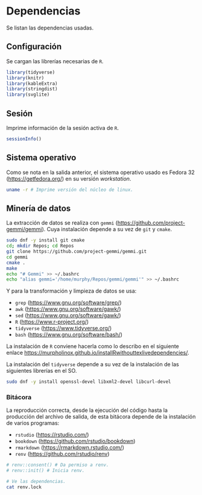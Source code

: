 # Dependencias
Se listan las dependencias usadas.

## Configuración
Se cargan las librerías necesarias de `R`.

```r
library(tidyverse)
library(knitr)
library(kableExtra)
library(stringdist)
library(svglite)
```

## Sesión
Imprime información de la sesión activa de `R`.
```r
sessionInfo()
```

## Sistema operativo
Como se nota en la salida anterior, el sistema operativo usado es Fedora 32 (<https://getfedora.org/>) en su versión *workstation*. 

```bash
uname -r # Imprime versión del núcleo de linux.
```

## Minería de datos
La extracción de datos se realiza con `gemmi` (<https://github.com/project-gemmi/gemmi>). Cuya instalación depende a su vez de `git` y `cmake`.

```bash
sudo dnf -y install git cmake
cd; mkdir Repos; cd Repos
git clone https://github.com/project-gemmi/gemmi.git
cd gemmi
cmake .
make
echo "# Gemmi" >> ~/.bashrc
echo "alias gemmi='/home/murphy/Repos/gemmi/gemmi'" >> ~/.bashrc
```

Y para la transformación y limpieza de datos se usa:

- `grep` (<https://www.gnu.org/software/grep/>)
- `awk` (<https://www.gnu.org/software/gawk/>)
- `sed` (<https://www.gnu.org/software/gawk/>)
- `R` (<https://www.r-project.org/>)
- `tidyverse` (<https://www.tidyverse.org/>)
- `bash` (<https://www.gnu.org/software/bash/>)

La instalación de `R` conviene hacerla como lo describo en el siguiente enlace <https://murpholinox.github.io/installRwithouttexlivedependencies/>.

La instalación del `tidyverse` depende a su vez de la instalación de las siguientes librerías en el SO. 

```bash
sudo dnf -y install openssl-devel libxml2-devel libcurl-devel
```

### Bitácora
La reproducción correcta, desde la ejecución del código hasta la producción del archivo de salida, de esta bitácora depende de la instalación de varios programas:

- `rstudio` (<https://rstudio.com/>)
- `bookdown` (<https://github.com/rstudio/bookdown>) 
- `rmarkdown` (<https://rmarkdown.rstudio.com/>)
- `renv` (<https://github.com/rstudio/renv>)

```r
# renv::consent() # Da permiso a renv.
# renv::init() # Inicia renv.
```

```bash
# Ve las dependencias.
cat renv.lock
```